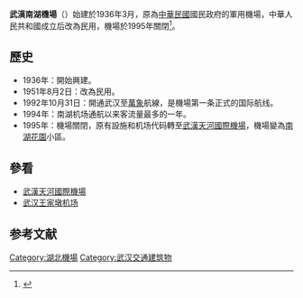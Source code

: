 {{Infobox airport
| name             = 武汉南湖机场
| nativename       = 
| image            = 
| image-width      = 
| caption          = 
| image2           = 
| image2-width     = 250px
| caption2         = 
| type             = 民用<br/>軍用（1951年前）
| operator         = 
| opened           = 1936年3月
| closed           = 1995年4月14日
| city-served      = [[武汉|武汉]]
<!-- 未知參數 | distance_to_city = 市区 -->
| hub              = 
| website          = 
| IATA             = WUH
| ICAO             = ZHHH
| FAA              = 
| LID              = 
| location         = 武汉市[[武昌区|武昌区]]
| coordinates      = {{coord|30|30|35.13|N|114|18|45.67|E|type:airport|display=title,inline}}
| elevation-m      = 
<!-- 未知參數 | aera             = 4000余[[亩|亩]]（约合270[[公顷|公顷]]） -->
| image_map        = 
| r1-number        = 18/36
| r1-length-f      = 
| r1-length-m      = 
| r1-surface       = 水泥
| r2-number        = 09/27
| r2-length-f      = 
| r2-length-m      = 
| r2-surface       = 水泥
| h1-number        = 
| h1-length-f      = 
| h1-length-m      = 
| h1-surface       = 
| stat-year        = 
| stat_passenger   = 
| stat_cargo       = 
| stat_flight      = 
| stat1-header     = 
| stat1-data       = 
| footnotes        = <ref>{{cite web | url=http://www.cnhubei.com/xwzt/2008zt/hbgg30y/bhdss/tianhe/fazhan/200804/t287403.shtml | title=1995年4月15日武汉天河机场投入营运 | publisher=荆楚网 | date=2008-04-17 | accessdate=2011-06-30 | archive-url=https://web.archive.org/web/20171107024254/http://www.cnhubei.com/xwzt/2008zt/hbgg30y/bhdss/tianhe/fazhan/200804/t287403.shtml | archive-date=2017年11月7日 | dead-url=yes }}</ref>
}}
'''武漢南湖機場'''（{{airport codes|WUH|ZHHH}}）始建於1936年3月，原為[[中華民國|中華民國]]國民政府的軍用機場，中華人民共和國成立后改為民用，機場於1995年關閉<ref>{{cite web | url=http://news.sina.com.cn/c/2009-05-06/051815576352s.shtml | title=张学良曾为南湖机场题字 | publisher=长江商报 | date=2009-05-06 | accessdate=2011-06-30 | author=黄海斌 | archive-date=2020-09-17 | archive-url=https://web.archive.org/web/20200917184744/http://news.sina.com.cn/c/2009-05-06/051815576352s.shtml | dead-url=no }}</ref>。

== 歷史 ==
*1936年：開始興建。
*1951年8月2日：改為民用。
*1992年10月31日：開通武汉至[[萬象|萬象]]航線，是機場第一条正式的国际航线。
*1994年：南湖机场通航以来客流量最多的一年。
*1995年：機場關閉，原有設施和机场代码轉至[[武漢天河國際機場|武漢天河國際機場]]，機場變為[[南湖花園|南湖花園]]小區。

== 參看 ==
*[[武漢天河國際機場|武漢天河國際機場]]
*[[武汉王家墩机场|武汉王家墩机场]]

== 参考文献 ==
{{reflist}}

{{Airport-stub}} 
{{湖北民用机场}}
[[Category:湖北機場|Category:湖北機場]]
[[Category:武汉交通建筑物|Category:武汉交通建筑物]]
